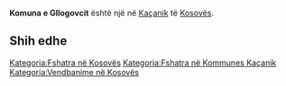 {{Fshat në 
 | Emri                = Komuna e Gllogovcit
 | EmriAlt                = 
 | NAME_SHORT_FORM=      Gllogovc
 | NAME_GENERIC=      Komuna
 | NAME_SORT_NAME_RO=      KOMUNAEGLLOGOVCIT
 | FULL_NAME_RO = Komuna e Gllogovcit
 | FULL_NAME_ND_RO=Komuna e Gllogovcit
 | SORT_NAME_RG=GLLOGOVCIT KOMUNAE
 | FULL_NAME_RG=Gllogovcit, Komuna e
 | FULL_NAME_ND_RG=Gllogovcit, Komuna e
 | SRP_NAME_SHORT_FORM=      
 | SRP_NAME_GENERIC=      
 | SRP_NAME_SORT_NAME_RO=      
 | SRP_FULL_NAME_RO = 
 | SRP_FULL_NAME_ND_RO=
 | SRP_SORT_NAME_RG=
 | SRP_FULL_NAME_RG=
 | SRP_FULL_NAME_ND_RG=
 | Emri (Rasa dhanore) = 
 | Figura              = 
 | Shteti              = Kosovo
 | Komuna              = Kaçanik
 | Kodi postar         = 
 | Sipërfaqja          = 

 | Popullsia           = 

 | Regj. i popullsisë  = 
 | Dend. e popullsisë  = 
 | Faqja zyrtare       = 
 <!--- Koordinatat ----> 
 | Gjerësia            = 42.6
 | Gjatësia            = 20.866667
 | Lartësia            = 
}}
'''Komuna e Gllogovcit''' është një [[]] në [[Kaçanik]] të [[Kosovës]].

<!-- == Gjeografia == -->
<!-- == Historia == -->
<!-- == Demografia == -->
== Shih edhe ==
{{Komuna Kaçanik}}
{{Kosovo-Administrata-Cung}}

[[Kategoria:Fshatra në Kosovës]]
[[Kategoria:Fshatra në Kommunes Kaçanik]]
[[Kategoria:Vendbanime në Kosovës]]